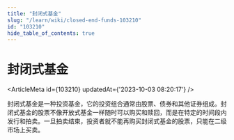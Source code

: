 ```yaml
---
title: "封闭式基金"
slug: "/learn/wiki/closed-end-funds-103210"
id: "103210"
hide_table_of_contents: true
---
```



# 封闭式基金

<ArticleMeta id={103210} updatedAt={'2023-10-03 08:20:17'} />
<div className='border-solid border-b border-t-0 my-4 border-[var(--ifm-color-gray-300)]' />

封闭式基金是一种投资基金，它的投资组合通常由股票、债券和其他证券组成。封闭式基金的股票不像开放式基金一样随时可以购买和赎回，而是在特定的时间段内发行和拍卖。一旦拍卖结束，投资者就不能再购买封闭式基金的股票，只能在二级市场上买卖。
